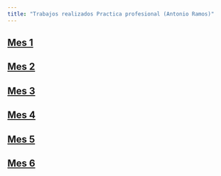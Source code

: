 ```yaml
---
title: "Trabajos realizados Practica profesional (Antonio Ramos)" 
---
```


## [Mes 1](Mes_1.qmd)
## [Mes 2](Mes_2.qmd)
## [Mes 3](Mes_3.qmd)
## [Mes 4](Mes_4.qmd)
## [Mes 5](Mes_5.qmd)
## [Mes 6](Mes_6.qmd)
